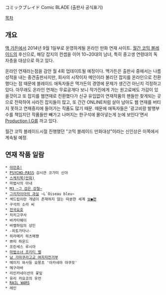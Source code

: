 コミックブレイド
Comic BLADE (출판사 공식표기)

[[목차]]
== 개요 ==
[[맥 가든]]에서 2014년 9월 1일부로 운영하게될 온라인 만화 연재 사이트. [[월간 코믹 블레이드]]의 후신으로, 해당 잡지의 컨셉을 이어 10~20대의 남녀, 특히 중고생 연령대의 독자층을 대상으로 하고 있다.

온라인 연재라는점을 감안 월 4회 업데이트될 예정이다. 맥가든은 출판사 중에서는 나름 성적을 내는 중견출판사지만, 회사의 시작이자 메인이라 불리던 잡지를 온라인으로 전환했다는 점 때문에 블레이드 애독자들은 맥가든의 경영에 문제가 생긴건 아닌지 걱정하고 있다. 아무래도 온라인 연재는 무료공개다 보니 작가진에게 가는 원고료에도 가감이 있을것이고 또 잡지를 웹연재로 전환했다가 신규 유입없이 연재작품의 팬들만 찾게되는 곳으로 전락하여 사라진 잡지들이 많고, 또 간간 ONLINE처럼 살아 남아도 웹 연재를 버티지 못하고 연재중지에 들어가는 작품도 많기 때문. 때문에 애독자들은 '광고비랑 발행부수를 책임지던 작품들만 빼가고 나머지는 한구석에 몰아넣는게 눈에 보인다'면서 [[Production I.G]]를 까고 있다.

월간 코믹 블레이드시절 진행했던 "코믹 블레이드 만화대상"이라는 신인상은 이쪽에서 계속될 예정.
== 연재 작품 일람 ==
 * [[아만츄!]]
 * [[PSYCHO-PASS]] 감시관 코가미 신야
 * [[스케치북(만화)]]
 * 마법사의 아내
 * [[M3 ~그 검은 강철~]]
 * [[그리자이아의 과실]] ~L`Oiseau bleu~
 * 섹드립이란 개념이 존재하지 않는 따분한 세계 [[보지|보●]]편
 * 구석의 소라 씨
 * [[전국요호]]
 * 치치고쿠사
 * 바카타웨이
 * 바벨하임의 상인
 * -히토가타나-
 * 히라메키 하츠메쨩
 * 쁘띠 하운드
 * 프린세스 루시아
 * [[마법소녀 프리티 벨]]
 * [[남 가마쿠라고교 여자자전거부]]
 * 메이지 와사등 요몽초 '아카네야 야쿠모'
 * 메구라바
 * 리인카네이션의 꽃잎
 * 유리 카요코의 유언
 * [[RAIL WARS]]
 * 레인
